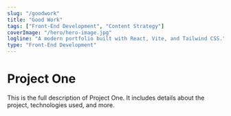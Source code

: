 ```yaml
---
slug: "/goodwork"
title: "Good Work"
tags: ["Front-End Development", "Content Strategy"]
coverImage: "/hero/hero-image.jpg"
logline: "A modern portfolio built with React, Vite, and Tailwind CSS."
type: "Front-End Development"
---
```


# Project One

This is the full description of Project One. It includes details about the project, technologies used, and more.
